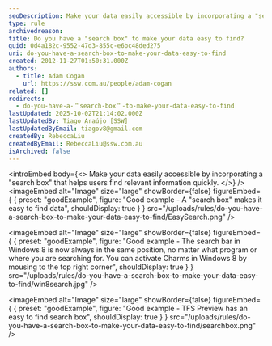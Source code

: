 ```yaml
---
seoDescription: Make your data easily accessible by incorporating a "search box" that helps users find relevant information quickly.
type: rule
archivedreason:
title: Do you have a "search box" to make your data easy to find?
guid: 0d4a182c-9552-47d3-855c-e6bc48ded275
uri: do-you-have-a-search-box-to-make-your-data-easy-to-find
created: 2012-11-27T01:50:31.000Z
authors:
  - title: Adam Cogan
    url: https://ssw.com.au/people/adam-cogan
related: []
redirects:
  - do-you-have-a-＂search-box＂-to-make-your-data-easy-to-find
lastUpdated: 2025-10-02T21:14:02.000Z
lastUpdatedBy: Tiago Araújo [SSW]
lastUpdatedByEmail: tiagov8@gmail.com
createdBy: RebeccaLiu
createdByEmail: RebeccaLiu@ssw.com.au
isArchived: false
---
```


<introEmbed
  body={<>
Make your data easily accessible by incorporating a "search box" that helps users find relevant information quickly.
  </>}
/>
<imageEmbed
  alt="Image"
  size="large"
  showBorder={false}
  figureEmbed={ {
    preset: "goodExample",
    figure: "Good example - A \"search box\" makes it easy to find data",
    shouldDisplay: true
  } }
  src="/uploads/rules/do-you-have-a-search-box-to-make-your-data-easy-to-find/EasySearch.png"
/>

<imageEmbed
  alt="Image"
  size="large"
  showBorder={false}
  figureEmbed={ {
    preset: "goodExample",
    figure: "Good example - The search bar in Windows 8 is now always in the same position, no matter what program or where you are searching for. You can activate Charms in Windows 8 by mousing to the top right corner",
    shouldDisplay: true
  } }
  src="/uploads/rules/do-you-have-a-search-box-to-make-your-data-easy-to-find/win8search.jpg"
/>

<imageEmbed
  alt="Image"
  size="large"
  showBorder={false}
  figureEmbed={ {
    preset: "goodExample",
    figure: "Good example - TFS Preview has an easy to find search box",
    shouldDisplay: true
  } }
  src="/uploads/rules/do-you-have-a-search-box-to-make-your-data-easy-to-find/searchbox.png"
/>
